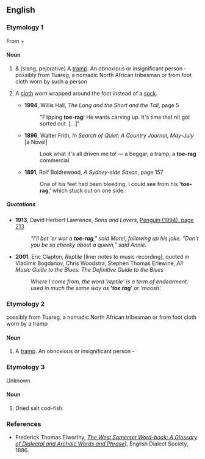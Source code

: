 ==English==

===Etymology 1===
From {{term|toe||lang=en}} + {{term|rag#Noun|rag|lang=en}}

====Noun====
{{en-noun|sg=[[toe]] [[rag]]}}
# {{UK}} & {{Ireland}} (slang, pejorative) A [[tramp]]. An obnoxious or insignificant person - possibly from Tuareg, a nomadic North African tribesman or from foot cloth worn by such a person 
# {{archaic}} A [[cloth]] worn wrapped around the foot instead of a [[sock]].
#*'''1994''', Willis Hall, ''The Long and the Short and the Tall'', page 5
#*:"Flipping '''toe-rag'''! He wants carving up. It's time that nit got sorted out. [...]"
#*'''1896''', Walter Frith, ''In Search of Quiet: A Country Journal, May-July'' [a Novel]
#*: Look what it's all driven me to! — a beggar, a tramp, a '''toe-rag''' commercial.
#*'''1891''', Rolf Boldrewood, ''A Sydney-side Saxon'', page 157
#*: One of his feet had been bleeding, I could see from his ''''toe-rag''',' which stuck out on one side.

=====Quotations=====
*'''1913''', David Herbert Lawrence, ''Sons and Lovers'', [http://books.google.com/books?id=u_6NXPw4X4cC&pg=PA213&dq=%22toe+rag%22+date:1951-2008&as_brr=3&ei=VG5VR6fLDaXepQLngcGDBg&sig=Xr_IPt0x1Bs8h6OSQFxVWP4jTvk Penguin (1994), page 213]
*:''"I'll bet 'er wor a '''toe-rag'''," said Morel, following up his joke. "Don't you be so cheeky about a queen," said Annie.''
*'''2001''', Eric Clapton, ''Reptile'' [liner notes to music recording], quoted in Vladimir Bogdanov, Chris Woodstra, Stephen Thomas Erlewine, ''All Music Guide to the Blues: The Definitive Guide to the Blues''
*: ''Where I come from, the word 'reptile' is a term of endearment, used in much the same way as ''''toe rag'''' or 'moosh'.''

===Etymology 2===
possibly from Tuareg, a nomadic North African tribesman or from foot cloth worn by a tramp

====Noun====
{{en-noun|sg=[[toe]] [[rag]]}}
# {{UK|Ireland|slang|pejorative}} A [[tramp]]. An obnoxious or insignificant person - 

===Etymology 3===
Unknown

====Noun====
{{en-noun|sg=[[toe]] [[rag]]}}
# {{UK|Somerset}} Dried salt cod-fish.

===References===
* Frederick Thomas Elworthy, ''[http://books.google.com/books?id=WVYJAAAAQAAJ&pg=PA766&dq=%22toe+rag%22+date:1500-1900&as_brr=3&ei=SmpVR6TSC4PupwKc5IzRAg The West Somerset Word-book: A Glossary of Dialectal and Archaic Words and Phrase]]'', English Dialect Society, 1886.